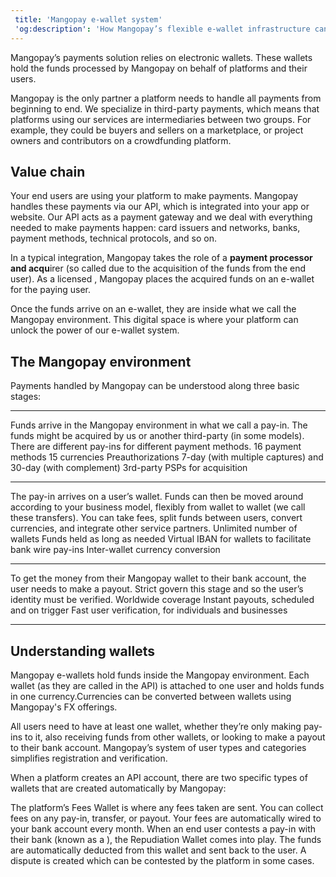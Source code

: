 ```yaml
---  
 title: 'Mangopay e-wallet system'  
 'og:description': 'How Mangopay’s flexible e-wallet infrastructure can supercharge your payment flows.'  
---  
```

  
  

Mangopay’s payments solution relies on electronic wallets. These wallets hold the funds processed by Mangopay on behalf of platforms and their users.  

Mangopay is the only partner a platform needs to handle all payments from beginning to end. We specialize in third-party payments, which means that platforms using our services are intermediaries between two groups. For example, they could be buyers and sellers on a marketplace, or project owners and contributors on a crowdfunding platform.  

## Value chain  

Your end users are using your platform to make payments. Mangopay handles these payments via our API, which is integrated into your app or website. Our API acts as a payment gateway and we deal with everything needed to make payments happen: card issuers and networks, banks, payment methods, technical protocols, and so on.   

In a typical integration, Mangopay takes the role of a **payment processor** **and acqu**irer (so called due to the acquisition of the funds from the end user). As a licensed <Emi content="electronic money institution (EMI)" />, Mangopay places the acquired funds on an e-wallet for the paying user.  

Once the funds arrive on an e-wallet, they are inside what we call the Mangopay environment. This digital space is where your platform can unlock the power of our e-wallet system.  

## The Mangopay environment  

Payments handled by Mangopay can be understood along three basic stages:<hr /> 

<CardGroup cols={2}>  
    <Card title="Pay-in">  
        Funds arrive in the Mangopay environment in what we call a pay-in. The funds might be acquired by us or another third-party <Psp content="PSP" /> (in some models). There are different pay-ins for different payment methods.
    </Card>  
    <Card title="Key features">  
        16 payment methods
        15 currencies
        Preauthorizations 7-day (with multiple captures) and 30-day (with complement)  
        3rd-party PSPs for acquisition
    </Card>  
</CardGroup><hr /> 

<CardGroup cols={2}>  
    <Card title="Wallet">  
        The pay-in arrives on a user’s wallet. Funds can then be moved around according to your business model, flexibly from wallet to wallet (we call these transfers). You can take fees, split funds between users, convert currencies, and integrate other service partners.
    </Card>  
    <Card title="Key features">  
        Unlimited number of wallets
        Funds held as long as needed
        Virtual IBAN for wallets to facilitate bank wire pay-ins
        Inter-wallet currency conversion
    </Card>  
</CardGroup><hr /> 

<CardGroup cols={2}>  
    <Card title="Payout">  
        To get the money from their Mangopay wallet to their bank account, the user needs to make a payout. Strict <Aml content="AML rules" /> govern this stage and so the user’s identity must be verified.  
    </Card>  
    <Card title="Key features">  
        Worldwide coverage
        Instant payouts, scheduled and on trigger
        Fast user verification, for individuals and businesses
    </Card>  
</CardGroup>

<hr />  

## Understanding wallets  

Mangopay e-wallets hold funds inside the Mangopay environment. Each wallet (as they are called in the API) is attached to one user and holds funds in one currency.Currencies can be converted between wallets using Mangopay's FX offerings.  

All users need to have at least one wallet, whether they’re only making pay-ins to it, also receiving funds from other wallets, or looking to make a payout to their bank account. Mangopay’s system of user types and categories simplifies registration and verification.  

When a platform creates an API account, there are two specific types of wallets that are created automatically by Mangopay: 

<CardGroup cols={2}>  
    <Card title="Fees Wallet">  
        The platform’s Fees Wallet is where any fees taken are sent. You can collect fees on any pay-in, transfer, or payout.  
        Your fees are automatically wired to your bank account every month.  
    </Card>  
    <Card title="Repudiation Wallet">  
        When an end user contests a pay-in with their bank (known as a <Chargeback content="chargeback" />), the Repudiation Wallet comes into play. The funds are automatically deducted from this wallet and sent back to the user. A dispute is created which can be contested by the platform in some cases.  
    </Card>  
</CardGroup>